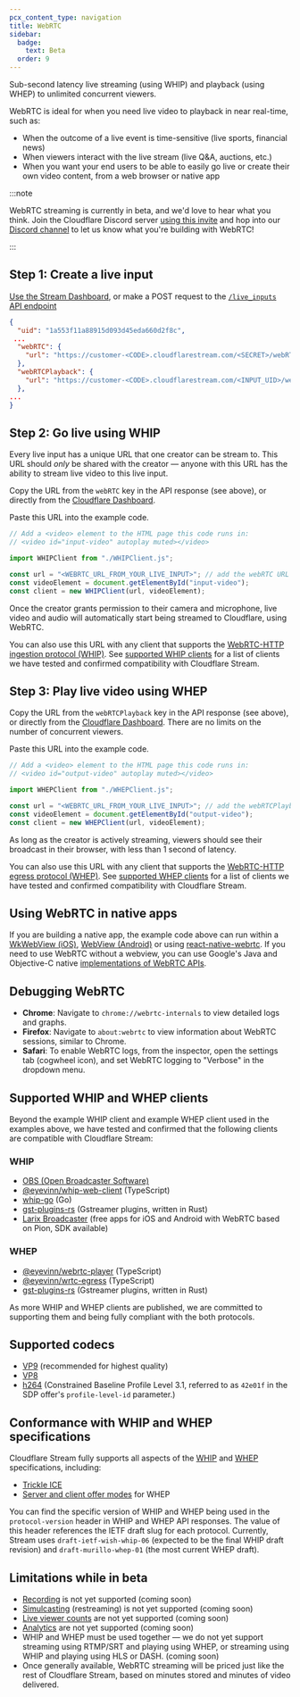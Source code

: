 ```yaml
---
pcx_content_type: navigation
title: WebRTC
sidebar:
  badge:
    text: Beta
  order: 9
---
```



Sub-second latency live streaming (using WHIP) and playback (using WHEP) to unlimited concurrent viewers.

WebRTC is ideal for when you need live video to playback in near real-time, such as:

* When the outcome of a live event is time-sensitive (live sports, financial news)
* When viewers interact with the live stream (live Q\&A, auctions, etc.)
* When you want your end users to be able to easily go live or create their own video content, from a web browser or native app

:::note

WebRTC streaming is currently in beta, and we'd love to hear what you think. Join the Cloudflare Discord server [using this invite](https://discord.com/invite/cloudflaredev/) and hop into our [Discord channel](https://discord.com/channels/595317990191398933/893253103695065128) to let us know what you're building with WebRTC!

:::

## Step 1: Create a live input

[Use the Stream Dashboard](https://dash.cloudflare.com/?to=/:account/stream/inputs/create), or make a POST request to the [`/live_inputs` API endpoint](/api/resources/stream/subresources/live_inputs/methods/create/)

```json title="API response from a POST request to /live_inputs" {5}
{
  "uid": "1a553f11a88915d093d45eda660d2f8c",
 ...
  "webRTC": {
    "url": "https://customer-<CODE>.cloudflarestream.com/<SECRET>/webRTC/publish"
  },
  "webRTCPlayback": {
    "url": "https://customer-<CODE>.cloudflarestream.com/<INPUT_UID>/webRTC/play"
  },
...
}
```

## Step 2: Go live using WHIP

Every live input has a unique URL that one creator can be stream to. This URL should *only* be shared with the creator — anyone with this URL has the ability to stream live video to this live input.

Copy the URL from the `webRTC` key in the API response (see above), or directly from the [Cloudflare Dashboard](https://dash.cloudflare.com/?to=/:account/stream/inputs).

Paste this URL into the example code.

```javascript title="Simplified example code" {4}
// Add a <video> element to the HTML page this code runs in:
// <video id="input-video" autoplay muted></video>

import WHIPClient from "./WHIPClient.js";

const url = "<WEBRTC_URL_FROM_YOUR_LIVE_INPUT>"; // add the webRTC URL from your live input here
const videoElement = document.getElementById("input-video");
const client = new WHIPClient(url, videoElement);
```

Once the creator grants permission to their camera and microphone, live video and audio will automatically start being streamed to Cloudflare, using WebRTC.

You can also use this URL with any client that supports the [WebRTC-HTTP ingestion protocol (WHIP)](https://www.ietf.org/archive/id/draft-ietf-wish-whip-16.html). See [supported WHIP clients](#supported-whip-and-whep-clients) for a list of clients we have tested and confirmed compatibility with Cloudflare Stream.

## Step 3: Play live video using WHEP

Copy the URL from the `webRTCPlayback` key in the API response (see above), or directly from the [Cloudflare Dashboard](https://dash.cloudflare.com/?to=/:account/stream/inputs). There are no limits on the number of concurrent viewers.

Paste this URL into the example code.

```javascript title="Simplified example code" {4}
// Add a <video> element to the HTML page this code runs in:
// <video id="output-video" autoplay muted></video>

import WHEPClient from "./WHEPClient.js";

const url = "<WEBRTC_URL_FROM_YOUR_LIVE_INPUT>"; // add the webRTCPlayback URL from your live input here
const videoElement = document.getElementById("output-video");
const client = new WHEPClient(url, videoElement);
```

As long as the creator is actively streaming, viewers should see their broadcast in their browser, with less than 1 second of latency.

You can also use this URL with any client that supports the [WebRTC-HTTP egress protocol (WHEP)](https://www.ietf.org/archive/id/draft-murillo-whep-01.html). See [supported WHEP clients](#supported-whip-and-whep-clients) for a list of clients we have tested and confirmed compatibility with Cloudflare Stream.

## Using WebRTC in native apps

If you are building a native app, the example code above can run within a [WkWebView (iOS)](https://developer.apple.com/documentation/webkit/wkwebview), [WebView (Android)](https://developer.android.com/reference/android/webkit/WebView) or using [react-native-webrtc](https://github.com/react-native-webrtc/react-native-webrtc/blob/master/Documentation/BasicUsage.md). If you need to use WebRTC without a webview, you can use Google's Java and Objective-C native [implementations of WebRTC APIs](https://webrtc.googlesource.com/src/+/refs/heads/main/sdk).

## Debugging WebRTC

* **Chrome**: Navigate to `chrome://webrtc-internals` to view detailed logs and graphs.
* **Firefox**: Navigate to `about:webrtc` to view information about WebRTC sessions, similar to Chrome.
* **Safari**: To enable WebRTC logs, from the inspector, open the settings tab (cogwheel icon), and set WebRTC logging to "Verbose" in the dropdown menu.

## Supported WHIP and WHEP clients

Beyond the example WHIP client and example WHEP client used in the examples above, we have tested and confirmed that the following clients are compatible with Cloudflare Stream:

### WHIP

* [OBS (Open Broadcaster Software)](https://obsproject.com)
* [@eyevinn/whip-web-client](https://www.npmjs.com/package/@eyevinn/whip-web-client) (TypeScript)
* [whip-go](https://github.com/ggarber/whip-go) (Go)
* [gst-plugins-rs](https://gitlab.freedesktop.org/gstreamer/gst-plugins-rs) (Gstreamer plugins, written in Rust)
* [Larix Broadcaster](https://softvelum.com/larix/) (free apps for iOS and Android with WebRTC based on Pion, SDK available)

### WHEP

* [@eyevinn/webrtc-player](https://www.npmjs.com/package/@eyevinn/webrtc-player) (TypeScript)
* [@eyevinn/wrtc-egress](https://www.npmjs.com/package/@eyevinn/wrtc-egress) (TypeScript)
* [gst-plugins-rs](https://gitlab.freedesktop.org/gstreamer/gst-plugins-rs) (Gstreamer plugins, written in Rust)

As more WHIP and WHEP clients are published, we are committed to supporting them and being fully compliant with the both protocols.

## Supported codecs

* [VP9](https://developers.google.com/media/vp9) (recommended for highest quality)
* [VP8](https://en.wikipedia.org/wiki/VP8)
* [h264](https://en.wikipedia.org/wiki/Advanced_Video_Coding) (Constrained Baseline Profile Level 3.1, referred to as `42e01f` in the SDP offer's `profile-level-id` parameter.)

## Conformance with WHIP and WHEP specifications

Cloudflare Stream fully supports all aspects of the [WHIP](https://www.ietf.org/archive/id/draft-ietf-wish-whip-16.html) and [WHEP](https://www.ietf.org/archive/id/draft-murillo-whep-01.html) specifications, including:

* [Trickle ICE](https://datatracker.ietf.org/doc/rfc8838/)
* [Server and client offer modes](https://www.ietf.org/archive/id/draft-murillo-whep-01.html#section-3) for WHEP

You can find the specific version of WHIP and WHEP being used in the `protocol-version` header in WHIP and WHEP API responses. The value of this header references the IETF draft slug for each protocol. Currently, Stream uses `draft-ietf-wish-whip-06` (expected to be the final WHIP draft revision) and `draft-murillo-whep-01` (the most current WHEP draft).

## Limitations while in beta

* [Recording](/stream/stream-live/watch-live-stream/#live-stream-recording-playback) is not yet supported (coming soon)
* [Simulcasting](/stream/stream-live/simulcasting) (restreaming) is not yet supported (coming soon)
* [Live viewer counts](/stream/getting-analytics/live-viewer-count/) are not yet supported (coming soon)
* [Analytics](/stream/getting-analytics/fetching-bulk-analytics/) are not yet supported (coming soon)
* WHIP and WHEP must be used together — we do not yet support streaming using RTMP/SRT and playing using WHEP, or streaming using WHIP and playing using HLS or DASH. (coming soon)
* Once generally available, WebRTC streaming will be priced just like the rest of Cloudflare Stream, based on minutes stored and minutes of video delivered.
